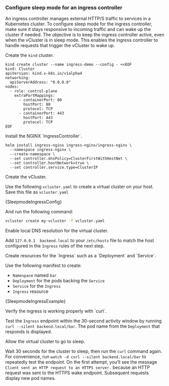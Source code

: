 
### Configure sleep mode for an ingress controller

An ingress controller manages external HTTP/S traffic to services in a Kubernetes cluster. To configure sleep mode for the ingress controller, make sure it stays responsive to incoming traffic and can wake up the cluster if needed. The objective is to keep the ingress controller active, even when the vCluster is in sleep mode. This enables the ingress controller to handle requests that trigger the vCluster to wake up.

<Flow id="sleepmode-ingress-example">
<Step>

Create the `kind` cluster.

```shell title="create kind cluster"
kind create cluster --name ingress-demo --config - <<EOF
kind: Cluster
apiVersion: kind.x-k8s.io/v1alpha4
networking:
  apiServerAddress: "0.0.0.0"
nodes:
  - role: control-plane
    extraPortMappings:
      - containerPort: 80
        hostPort: 80
        protocol: TCP
      - containerPort: 443
        hostPort: 443
        protocol: TCP
EOF
```
</Step>

<Step>
Install the NGINX `IngressController`.

```shell title="install ingress controller"
helm install ingress-nginx ingress-nginx/ingress-nginx \
  --namespace ingress-nginx \
  --create-namespace \
  --set controller.dnsPolicy=ClusterFirstWithHostNet \
  --set controller.hostNetwork=true \
  --set controller.service.type=ClusterIP
````
</Step>

<Step>
Create the vCluster.

Use the following `vcluster.yaml` to create a virtual cluster on your host. Save this file as `vcluster.yaml`

<CodeBlock title="vCluster config for auto sleep" language="yaml">{SleepmodeIngressConfig}</CodeBlock>

And run the following command:

```bash title="Create vCluster with autoSleep config"
vcluster create my-vcluster -f vcluster.yaml
```
</Step>

<Step>
Enable local DNS resolution for the virtual cluster.

Add `127.0.0.1 	backend.local` to your `/etc/hosts` file to match the host configured in the `Ingress` rules of the next
step.
</Step>

<Step>
Create resources for the `Ingress` such as a `Deployment` and `Service`.

Use the following manifest to create:

- `Namespace` named `bar`
- `Deployment` for the pods backing the `Service`
- `Service` for the `Ingress`
- `Ingress` resource

<CodeBlock title="Example deployments" language="yaml">{SleepmodeIngressExample}</CodeBlock>
</Step>

<Step>
Verify the ingress is working properly with `curl`.

Test the `Ingress` endpoint within the 30-second activity window by running `curl --silent backend.local/bar`. The pod name from the `Deployment` that responds is displayed.
</Step>

<Step>
Allow the virtual cluster to go to sleep.

Wait 30 seconds for the cluster to sleep, then run the `curl` command again. For convenience, run `watch -d curl --silent backend.local/bar` to repeatedly test the endpoint. On the first attempt, you’ll see the message `Client sent an HTTP request to an HTTPS server.` because an HTTP request was sent to the HTTPS wake endpoint. Subsequent requests display new pod names.
</Step>

</Flow>
